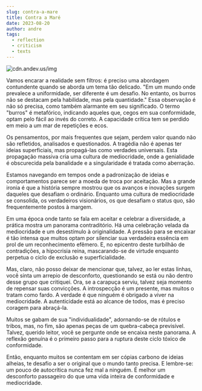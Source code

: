 ```yaml
---
slug: contra-a-mare
title: Contra a Maré
date: 2023-08-20
author: andre
tags:
  - reflection
  - criticism
  - texts
---
```

![cdn.andev.us/img](https://cdn.andev.us/blog.andev.us/img/_b6b7ca50-494d-422d-90bc-c95216e0cfee.jpeg)

Vamos encarar a realidade sem filtros: é preciso uma abordagem contundente quando se aborda um tema tão delicado. "Em um mundo onde prevalece a uniformidade, ser diferente é um desafio. No entanto, os burros não se destacam pela habilidade, mas pela quantidade." Essa observação é não só precisa, como também alarmante em seu significado. O termo "burros" é metafórico, indicando aqueles que, cegos em sua conformidade, optam pelo fácil ao invés do correto. A capacidade crítica tem se perdido em meio a um mar de repetições e ecos.

Os pensamentos, por mais frequentes que sejam, perdem valor quando não são refletidos, analisados e questionados. A tragédia não é apenas ter ideias superficiais, mas propagá-las como verdades universais. Esta propagação massiva cria uma cultura de mediocridade, onde a genialidade é obscurecida pela banalidade e a singularidade é tratada como aberração.

Estamos navegando em tempos onde a padronização de ideias e comportamentos parece ser a moeda de troca por aceitação. Mas a grande ironia é que a história sempre mostrou que os avanços e inovações surgem daqueles que desafiam o ordinário. Enquanto uma cultura de mediocridade se consolida, os verdadeiros visionários, os que desafiam o status quo, são frequentemente postos à margem.

Em uma época onde tanto se fala em aceitar e celebrar a diversidade, a prática mostra um panorama contraditório. Há uma celebração velada da mediocridade e um desestímulo à originalidade. A pressão para se encaixar é tão intensa que muitos optam por silenciar sua verdadeira essência em prol de um reconhecimento efêmero. E, no epicentro deste turbilhão de contradições, a hipocrisia reina, mascarando-se de virtude enquanto perpetua o ciclo de exclusão e superficialidade.

Mas, claro, não posso deixar de mencionar que, talvez, ao ler estas linhas, você sinta um arrepio de desconforto, questionando se está ou não dentro desse grupo que critiquei. Ora, se a carapuça serviu, talvez seja momento de repensar suas convicções. A introspecção é um presente, mas muitos o tratam como fardo. A verdade é que ninguém é obrigado a viver na mediocridade. A autenticidade está ao alcance de todos, mas é preciso coragem para abraçá-la.

Muitos se gabam de sua "individualidade", adornando-se de rótulos e tribos, mas, no fim, são apenas peças de um quebra-cabeça previsível. Talvez, querido leitor, você se pergunte onde se encaixa neste panorama. A reflexão genuína é o primeiro passo para a ruptura deste ciclo tóxico de conformidade.

Então, enquanto muitos se contentam em ser cópias carbono de ideias alheias, te desafio a ser o original que o mundo tanto precisa. E lembre-se: um pouco de autocrítica nunca fez mal a ninguém. É melhor um desconforto passageiro do que uma vida inteira de conformidade e mediocridade.
